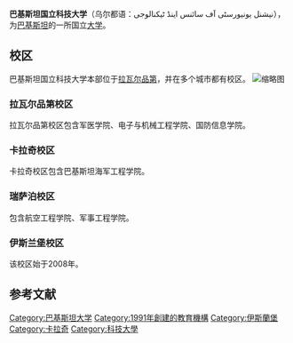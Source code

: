 {{Infobox university
|name            =巴基斯坦国立科技大学
|image_name      =NUST Pakistan New Logo.jpg
|image_size      =170px
|motto           =A Progressive Vision for the Future
|established     =1991
|type            =[[国立|国立]]
|head_label      =Patron in Chief
|head            =[[巴基斯坦总统|巴基斯坦总统]]
|chancellor      =[[巴基斯坦总理|巴基斯坦总理]]
|rector          =Muhammad Asghar
|endowment       = 
|staff           = 
|faculty         =817<ref name="Top Universities NUST profile">{{cite web |url=http://www.topuniversities.com/university/1088/national-university-of-sciences-and-technology-nust--islamabad--pakistan |title=存档副本 |accessdate=2013-04-30 |deadurl=yes |archiveurl=https://web.archive.org/web/20101229075145/http://topuniversities.com/university/1088/national-university-of-sciences-and-technology-nust--islamabad--pakistan |archivedate=2010-12-29 }}</ref>
|students        =7196
|undergrad       =6259
|postgrad        =937
|doctoral        =55
|city            =[[拉瓦尔品第|拉瓦尔品第]], [[伊斯兰堡|伊斯兰堡]], [[卡拉奇|卡拉奇]], [[瑞萨泊|瑞萨泊]]
|country         =[[Pakistan|Pakistan]]
|campus          =Multi-campus, Urban
|affiliations    =[[Pakistan_Engineering_Council|Pakistan Engineering Council]], [[Higher_Education_Commission|Higher Education Commission]]
|website         =[http://www.nust.edu.pk NUST Official Website]
|logo            = <!-- 檔案不存在 [[Image:NUST_University_logo.jpg|100px]] -->
|footnotes         =
}}
{{Otheruses|国立科技大学}}
'''巴基斯坦国立科技大学'''（乌尔都语：نیشنل یونیورسٹی آف سائنس اینڈ ٹیکنالوجی），为[[巴基斯坦|巴基斯坦]]的一所国立[[大学|大学]]。

== 校区 ==
巴基斯坦国立科技大学本部位于[[拉瓦尔品第|拉瓦尔品第]]，并在多个城市都有校区。
[[File:NUST_MainOffice.png|缩略图]]
=== 拉瓦尔品第校区 ===
拉瓦尔品第校区包含军医学院、电子与机械工程学院、国防信息学院。

=== 卡拉奇校区 ===
卡拉奇校区包含巴基斯坦海军工程学院。

=== 瑞萨泊校区 ===
包含航空工程学院、军事工程学院。

=== 伊斯兰堡校区 ===
该校区始于2008年。

== 参考文献 ==
<references/>

{{DEFAULTSORT: National University of Sciences and Technology}}
[[Category:巴基斯坦大学|Category:巴基斯坦大学]]
[[Category:1991年創建的教育機構|Category:1991年創建的教育機構]]
[[Category:伊斯蘭堡|Category:伊斯蘭堡]]
[[Category:卡拉奇|Category:卡拉奇]]
[[Category:科技大學|Category:科技大學]]